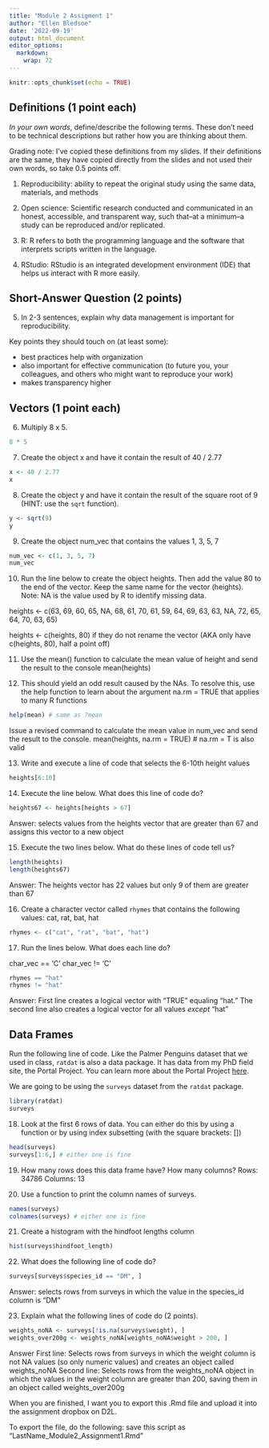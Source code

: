 ```yaml
---
title: "Module 2 Assigment 1"
author: "Ellen Bledsoe"
date: '2022-09-19'
output: html_document
editor_options: 
  markdown: 
    wrap: 72
---
```


```r
knitr::opts_chunk$set(echo = TRUE)
```

## Definitions (1 point each)

_In your own words_, define/describe the following terms. These don't need to be
technical descriptions but rather how you are thinking about them.

Grading note: I've copied these definitions from my slides. If their
definitions are the same, they have copied directly from the slides and
not used their own words, so take 0.5 points off.

1.  Reproducibility: ability to repeat the original study using the same
    data, materials, and methods

2.  Open science: Scientific research conducted and communicated in an
    honest, accessible, and transparent way, such that--at a minimum--a
    study can be reproduced and/or replicated.

3.  R: R refers to both the programming language and the software that
    interprets scripts written in the language.

4.  RStudio: RStudio is an integrated development environment (IDE) that
    helps us interact with R more easily.

## Short-Answer Question (2 points)

5.  In 2-3 sentences, explain why data management is important for
    reproducibility.

Key points they should touch on (at least some): 

* best practices help with organization
* also important for effective communication (to future you, your colleagues, and others who might want to reproduce your
work) 
* makes transparency higher

## Vectors (1 point each)

6.  Multiply 8 x 5.
```r
8 * 5
```


7.  Create the object x and have it contain the result of 40 / 2.77 
```r
x <- 40 / 2.77
x
```

8.  Create the object y and have it contain the result of the square
    root of 9 (HINT: use the `sqrt` function).
```r
y <- sqrt(9)
y
```

9.  Create the object num_vec that contains the values 1, 3, 5, 7
```r
num_vec <- c(1, 3, 5, 7)
num_vec
```


10. Run the line below to create the object heights. Then add the value
    80 to the end of the vector. Keep the same name for the vector
    (heights). Note: NA is the value used by R to identify missing data.

heights \<- c(63, 69, 60, 65, NA, 68, 61, 70, 61, 59, 64, 69, 63, 63,
NA, 72, 65, 64, 70, 63, 65)

heights \<- c(heights, 80) if they do not rename the vector (AKA only
have c(heights, 80), half a point off)

11. Use the mean() function to calculate the mean value of height and
    send the result to the console mean(heights)

12. This should yield an odd result caused by the NAs. To resolve this,
    use the help function to learn about the argument na.rm = TRUE that
    applies to many R functions

```r
help(mean) # same as ?mean
```

Issue a revised command to calculate the mean value in num_vec and send
the result to the console. mean(heights, na.rm = TRUE) \# na.rm = T is
also valid

13. Write and execute a line of code that selects the 6-10th height
    values 
```r
heights[6:10]
```

14. Execute the line below. What does this line of code do?

```r
heights67 <- heights[heights > 67]
```

Answer: selects values from the heights vector that are greater than 67 and assigns this vector to a new object

15. Execute the two lines below. What do these lines of code tell us?

```r
length(heights) 
length(heights67)
```
Answer: The heights vector has 22 values but only 9 of them are greater than 67

16. Create a character vector called `rhymes` that contains the following values: cat, rat, bat, hat 
```r
rhymes <- c("cat", "rat", "bat", "hat")
```

17. Run the lines below. What does each line do?

char_vec == 'C' char_vec != 'C'
```r
rhymes == "hat"
rhymes != "hat"
```

Answer: First line creates a logical vector with "TRUE" equaling "hat." The second line also creates a logical vector for
all values _except_ "hat"

## Data Frames

Run the following line of code. Like the Palmer Penguins dataset that we used in class, `ratdat` is also a data package. It has data from my PhD field site, the Portal Project. You can learn more about the Portal Project [here](https://portal.weecology.org/).

We are going to be using the `surveys` dataset from the `ratdat` package.
```r
library(ratdat)
surveys
```


18. Look at the first 6 rows of data. You can either do this by using a
    function or by using index subsetting (with the square brackets: [])
```r
head(surveys) 
surveys[1:6,] # either one is fine
```


19. How many rows does this data frame have? How many columns? 
Rows: 34786 
Columns: 13

20. Use a function to print the column names of surveys.
```r
names(surveys)
colnames(surveys) # either one is fine
```

21. Create a histogram with the hindfoot lengths column
```r
hist(surveys$hindfoot_length)
```


22. What does the following line of code do? 
```r
surveys[surveys$species_id == "DM", ]
```

Answer: selects rows from surveys in which the value in the species_id column is "DM"

23. Explain what the following lines of code do (2 points). 
```r
weights_noNA <- surveys[!is.na(surveys$weight), ] 
weights_over200g <- weights_noNA[weights_noNA$weight > 200, ]
```

Answer 
First line: Selects rows from surveys in which the weight column
is not NA values (so only numeric values) and creates an object called
weights_noNA 
Second line: Selects rows from the weights_noNA object in
which the values in the weight column are greater than 200, saving them
in an object called weights_over200g



When you are finished, I want you to export this .Rmd file and upload it
into the assignment dropbox on D2L.

To export the file, do the following: save this script as
"LastName_Module2_Assignment1.Rmd"
